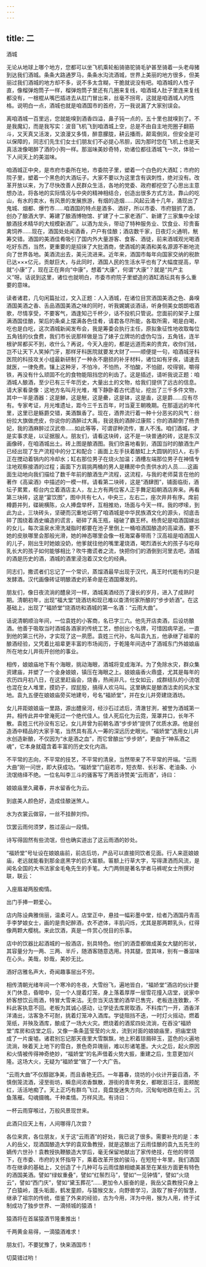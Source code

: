 ```yaml
---
---
---
```

title: 二
---




酒城

无论从地球上哪个地方，您都可以坐飞机乘轮船骑骆驼骑毛驴甚至骑着一头老母猪到达我们酒城。条条大路通罗马，条条水沟流酒城，世界上美丽的地方很多，但美丽过我们酒城的地方却不多，说不多太含糊，干脆就说没有吧。咱酒城的人性子直，像榴弹炮筒子一样，榴弹炮筒子里还有几圈来复线，咱酒城人肚子里连来复线都没有，一根棍从嘴巴插进去从肛门冒出来，丝毫不拐弯，这就是咱酒城人的性格。说明白一点，酒城也就是咱酒国市的首府，万一我说漏了大家别误会。

离咱酒城一百里远，您就能嗅到酒香四溢，鼻子钝一点的，五十里也就嗅到了。不是我魔幻，而是我写实：波音飞机飞到咱酒城上空，总是不由自主地兜圈子翻筋斗，又天真又活泼，又浪漫又多情，醉意朦胧，耕云播雨，颠鸾倒凤，但安全是可以保障的，同志们先生们女士们朋友们不必提心吊胆，因为那时您在飞机上也是天真活泼像喝醉了酒的小狗一样。那滋味美妙奇特，劝诸位都往酒城飞一次，体验一下人间天上的美滋味。

咱酒城正中央，是市府市委所在地，市委院子里，塑着一个白色的大酒缸；市府的院子里，塑着一个黑色的大酒坛子。大家不要以为这里含有讽刺性，绝对没有。改革开放以来，为了尽快改善人民群众生活，各地的党委、政府都挖空了心思出主意想办法，将各地的实际情况与中央的精神相结合，创造出很多方式方法，靠山的吃山，有水的卖水，有风景的发展旅游，有烟的造烟……风起云涌十几年，涌现出了鬼城、烟都、爆竹市……咱酒国的特点是酒多、酒好，所以市委、市府狠抓了酒，创办了酿酒大学、筹建了酿酒博物馆、扩建了十二家老酒厂、新建了三家集中全球酿酒技术精华的大规模新酒厂。以酒为龙头，带动了特种服务业、饮食业、珍贵畜禽饲养……现在，酒国处处闻酒香，户户有佳酿；酒店数千家，日夜灯火通明，觥筹交错。酒国的美酒佳肴吸引了国内外大量游客、食客、酒徒，前来酒城观光喝酒吃好东西，当然，更重要的是招徕了大批酒商，使酒城的美酒和美名源源不断地流向了世界各地。美酒流出去，美元流进来。近年来，酒国市每年向国家交纳的税款已达×××亿元，贡献巨大，与此同时，酒国人民的生活水平也有了大幅度提高，早就“小康”了，现在正在奔向“中康”，想着“大康”，何谓“大康”？就是“共产主义”呀。话说到这里，诸位也就明白，市委市府院子里塑造的酒缸酒坛具有多么重要的意味。

读者诸君，几句闲篇扯过，文入正题：人入酒城，在诸位目赏酒国美酒之色、鼻嗅酒国美酒之香、舌品酒国美酒之味的同时，听我娓娓谈酒话，听身侧美女朗朗唱酒歌，尽情享受，不要客气，酒逢知己千杯少，话不投机只管说。您面前的架子上摆满酒国佳酿，架后的条桌上摆满各色佳肴，请君各尽所能，各取所需，喝是白喝，吃也是白吃，这次酒城新闻发布会，我是筹委会执行主任，原拟象征性地收取每位五角钱的伙食费，我们市长说那样做是当了婊子立牌坊的虚伪勾当，五角钱，连半根驴屌都买不到，收什么？再说，今天入座的，都是远道而来的贵宾，收你们钱，岂不让天下人笑掉门牙，那样牙科医院就要发大财了——顺便提一句，咱酒城牙科医院的科技攻关小组最新研制了一种永不磨损的补牙材料，诸位如有牙疾，请速去就医，一律免费。镶上这种牙，不怕冷，不怕热，不怕酸，不怕甜，咬得钢，嚼得铁，再没有什么顽固不化的食物能阻挡您的利齿了。这是插述，请听我说正题：咱酒城人酿酒，至少已有三千年历史，大量出土的文物，给我们提供了远古的信息。请大家看录像：这地方名叫月光堆，堆下静卧着古代遗址，挖出了三千多件文物，其中一半是酒器：这是觯，这是觥，这是罍，这是钵，这是盉，这是爵……应有尽有。专家考证，月光堆遗址，距今三千五百年，时当夏王朝晚期。在那遥远的年代里，这里已是觞爵交错，美酒飘香了。现在，酒界流行着一种十分恶劣的风气：纷纷拉大旗做虎皮，你说你的酒醉过大禹，我说我的酒醉过康熙；你的酒颠倒了杨贵妃，我的酒麻醉过汉武帝……如此等等，可谓谬种流传，害人不浅。咱们酒城，才是实事求是，以证据服人。朋友们，请看这块砖，这不是一块普通的砖，这是东汉画像砖，在咱酒城出土。砖上图是酿酒图。我们欣喜地看到，酒国当时的酿酒生产已经出现了生产流程中的分工和配合：画面上左手扶着酿缸上大圆锅的妇人，右手正在搅动着锅内的冷却水；缸右那位男子在烧火加温；酒槽左端那位男子在神情专注地观察接酒的过程；画面下方肩挑两桶的男人是糟房中负责供水的人员……这画面生动地向我们描绘了数千年前的酿酒生产流程，这流程，与我的老师莫言在他的著作《高粱酒》中描述的一模一样。请看第二块砖，这是“酒肆图”，铺面临街，酒坛子累累，柜台内立着酒店主人，左上方有两位客人正手舞足蹈朝酒店奔来。再看第三块砖，这是“宴饮图”，图中共有七人，中央三，左右二，座次井井有序。席前樽爵并列，碟碗横陈，众人捧盘举杯，互相推劝，场面与今天一样。我的啰嗦，到此为止，三块砖头，坚硬而沉重地证明了咱酒城是中华民族酒文化的源头，彻底击碎了围绕着酒史编造的谎言，砸碎了禹王瓶，碰破了霸王杯。杨贵妃是咱酒国嫁出的女儿，每次温泉水滑洗凝脂时都要在池子里倒上一桶咱酒国酿造的高粱酒，要不她的皮肤哪里会那般光滑，她的神态哪里会像一枝海棠春带雨？汉高祖是咱酒国人的儿子，刚出生时她娘没奶，他爹就往他的嘴里灌烧酒，喝烈酒长大的孩子与吃母乳长大的孩子如何能够相比？吹牛撒谎者之流，快把你们的酒倒到河里去吧，酒城的酒是历史的酒，酒城的酒里浸泡着汉文化的经典。

同志们，撒谎者们忘记了一个常识，蒸馏酒最早出现于汉代，禹王时代能有的只是发酵酒。汉代画像砖证明酿酒史的革命是在酒国爆发的。

朋友们，像日夜流淌的醴泉河一样，酒城美酒经历了漫长的岁月，进入了成熟时期。清朝初年，出现“福大堂”烧酒坊和现已难以查清何家所酿的“步步娇酒”。在这基础上，出现了“福娇堂”烧酒坊和酒城的第一名酒：“云雨大曲”。

话说清朝顺治年间，一位袁姓的小客商，名已字三六。他先开店卖酒，后设坊酿酒。他善于吸取当时酒城各酒家的传统工艺，想创出个名牌，可惜因病早逝。一直到他的第三代孙，才实现了这一夙愿。袁姓三代孙，名叫袁九五，他承继了祖辈的酿酒经验，又凭着比祖辈更丰富的市场阅历，于乾隆年间选中了酒城东门外娘娘庙所在地女儿井街开创他的事业。

相传，娘娘庙地下有个海眼，挑动海眼，酒城将变成海洋。为了免除水灾，群众集资建庙，并塑了一个金身娘娘，镇压在海眼之上。娘娘庙香火鼎盛，尤其是每年的农历四月初八日，在这里赶庙会，烧香，热闹非凡，仕女如云，成群结队的小流氓也混在女人堆里，摸奶子，捏屁股，搞得人欢马叫。这里确实是酿酒沽卖的风水宝地。袁九五便在娘娘庙旁买地建号，号名“福娇堂”，并在女儿井旁建烧酒坊。

女儿井距娘娘庙一里路，源出醴泉河，经沙石过滤后，清澈甘洌，被誉为酒城第一井。相传此井中曾淹死过一个绝代佳人。佳人死后化为云霓，笼罩井口，长年不散。袁姓三代孙没有忘记，女儿井曾为前朝名酒“步步娇”提供了优质水源。他是创造酒中精品的大家手笔，当然具有高人一筹的深远历史眼光。“福娇堂”选用女儿井水创造新酿，不仅因为“水是酒之血”，而它曾酿出“步步娇”，更由于“神系酒之魂”，它本身就蕴含着丰富的历史文化内涵。

不平常的志向，不平常的技艺，不平常的清泉，当然带来了不平常的开端。“云雨大曲”刚一问世，即大获成功。“福娇堂”门庭若市，短衣帮、长衫客、老油条、小流氓络绎不绝。一位名叫李三斗的骚客写了两首诗赞美“云雨酒”，诗曰：

娘娘庙里久藏春，井水留香化为云。

到底美人颜色好，造成佳酿迷煞人。

水为衣裳云做容，一丝不挂醉刘伶。

饮罢云雨何须梦，胜过巫山一段情。

诗写得固然有些流氓，但也确实道出了这云雨酒的妙处。

“福娇堂”号址设在娘娘庙前，前店后坊，产品可以直接同饮者见面。行人来逛娘娘庙，老远就能看到那金底黑字的巨大匾额。匾额上行草大字，写得潇洒而风流，是闻名全国的大书法家金毛龟先生的手笔。大门两侧是著名学者马裤呢女士所撰对联，联云：

入座眉凝两股痴情。

出门手捧一颗爱心。

店内陈设典雅俏丽，温柔可人。店堂正中，悬挂一幅彩墨中堂，绘者乃酒国丹青高手李梦娘女士，画的是贵妃醉酒，衣不遮体，丰肌闪烁，尤其是那两颗乳头，红得像两颗大樱桃。来此饮酒，真是一件赏心悦目的乐事。

店中的饮器比起酒城的一般酒店，别具特色。他们的酒壶都做成美女大腿的形状，其容量分为一两、三两、半斤，随酒客随意选用。持其腿，尝其味，别有一番滋味在心头。美哉，妙哉，美妙无比。

酒好店雅名声大，奇闻趣事层出不穷。

相传清朝光绪年间一个寒冷的冬夜，大雪纷飞，遍地皆白，“福娇堂”酒店的伙计要关门休息，昏暗中，见一个人提着灯笼，身上落着厚厚一层雪花撞入店堂，说家中娇客想饮云雨酒，特冒大雪来沽。无奈当天店里的酒早已售完，老板连连致歉，不料此客执意不回。老板为其诚心感动，让学徒去库房取酒，不料库门一开，酒香洋洋涌出，沽客急不可耐，挑着灯笼冲入酒库。学徒阻挡不迭，一时灯火摇动，燃着笼纸，并殃及酒库，酿成了一场大火灾。燃烧着的酒浆四处流淌，在吞没“福娇堂”库房和店堂之后，又像一条条蓝莹莹的火龙，流到对面的娘娘庙里，把庙堂烧成了一片废墟。诸君别忘记那天夜里大雪飘飘，地上积着琼屑碎玉，蓝色的火遍地流淌，映着天上地下的雪白，景色奇异瑰丽，难以形诸笔墨。大火之后，起火原因和火情被传得神奇绝妙，“福娇堂”的名声借着火势大振，重建之后，生意更加兴隆。这场大火，无疑为“福娇堂”做了一个大广告。

“云雨大曲”不仅醇甜净美，而且香艳无匹。一年暮春，烧坊的小伙计开篓舀酒，不慎倒笼流酒，浸至街坊，瞬息间浓香飘散，游街的青年男女，都眼泪汪汪，面颊酡红，活活地痴了。天上正巧有群鸟飞过，竟盘旋迷失方向，沉甸甸地跌在街上。沉鱼落雁。勾魂摄魄。千种柔情。万样风流。有诗曰：

一杯云雨穿喉过，万般风景现世来。

此酒只应天上有，人间哪得几次尝？

各位来宾，各位朋友，关于这“云雨酒”的好处，我已说了很多。需要补充的是：本人的岳父，现酒国酿造大学的袁双鱼教授，就是这酿出了云雨佳酿的袁九五先生的嫡传六世孙！袁教授执鞭酿造大学后，毫无保留地献出了家传绝技，在他的带领下，在市委、市府的关怀指导下，乘着改革开放的骏马，在短短十年里，我们酒国市在继承的基础上，又创造了十几种可与云雨佳酿相媲美甚至在某些方面更有特色的酒国美酒。譬如“绿蚁重叠”，譬如“红鬃烈马”，譬如“一见钟情”，譬如“火烧云”，譬如“西门庆”，譬如“黛玉葬花”……更加令人振奋的是，我岳父袁教授只身上了白猿岭，蓬头垢面，鹤发童颜，与猿猴交友，向野兽学习，汲取了猴子的智慧，继承了祖宗的传统，借鉴了外来的经验，古为今用，洋为中用，猴为人用，终于试制成功了独步世界、一滴倾城的猿酒！

猿酒将在首届猿酒节隆重推出！

千两黄金易得，一滴猿酒难求！

朋友们，不要犹豫了，快来酒国市！

切莫错过哟！